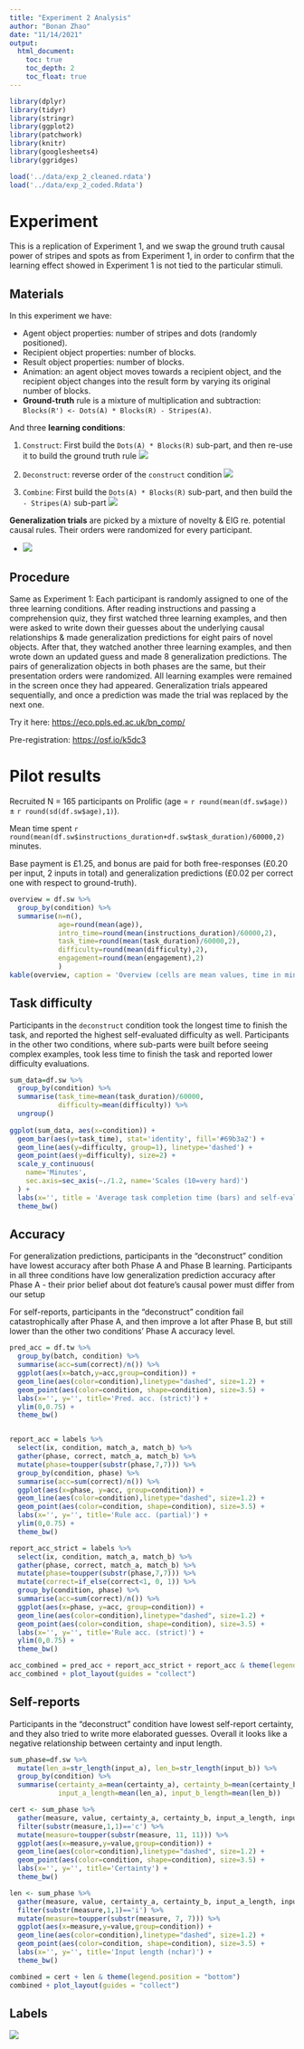 ```yaml
---
title: "Experiment 2 Analysis"
author: "Bonan Zhao"
date: "11/14/2021"
output: 
  html_document:
    toc: true
    toc_depth: 2
    toc_float: true
---
```


```r
library(dplyr)
library(tidyr)
library(stringr)
library(ggplot2)
library(patchwork)
library(knitr)
library(googlesheets4)
library(ggridges)
```

```r
load('../data/exp_2_cleaned.rdata')
load('../data/exp_2_coded.Rdata')
```

# Experiment

This is a replication of Experiment 1, and we swap the ground truth causal power of stripes and spots as from Experiment 1, in order to confirm that the learning effect showed in Experiment 1 is not tied to the particular stimuli.

## Materials

In this experiment we have:

- Agent object properties: number of stripes and dots (randomly positioned).
- Recipient object properties: number of blocks.
- Result object properties: number of blocks.
- Animation: an agent object moves towards a recipient object, and the recipient object changes into the result form by varying its original number of blocks.
- **Ground-truth** rule is a mixture of multiplication and subtraction: `Blocks(R') <- Dots(A) * Blocks(R) - Stripes(A)`.

And three **learning conditions**:

1. `Construct`: First build the `Dots(A) * Blocks(R)` sub-part, and then re-use it to build the ground truth rule
  ![](../figs/exp_2/construct.png)
  
2. `Deconstruct`: reverse order of the `construct` condition
  ![](../figs/exp_2/decon.png)
  
3. `Combine`: First build the `Dots(A) * Blocks(R)` sub-part, and then build the `- Stripes(A)` sub-part
  ![](../figs/exp_2/combine.png)
  

**Generalization trials** are picked by a mixture of novelty & EIG re. potential causal rules.
Their orders were randomized for every participant.

* ![](../figs/exp_2/gen_trials.png)

  
## Procedure

Same as Experiment 1: Each participant is randomly assigned to one of the three learning conditions. After reading instructions and passing a comprehension quiz, they first watched three learning examples, and then were asked to write down their guesses about the underlying causal relationships & made generalization predictions for eight pairs of novel objects. 
After that, they watched another three learning examples, and then wrote down an updated guess and made 8 generalization predictions. 
The pairs of generalization objects in both phases are the same, but their presentation orders were randomized.
All learning examples were remained in the screen once they had appeared.
Generalization trials appeared sequentially, and once a prediction was made the trial was replaced by the next one.

Try it here: <https://eco.ppls.ed.ac.uk/bn_comp/>

Pre-registration: <https://osf.io/k5dc3>


# Pilot results


Recruited N = 165 participants on Prolific (age = `r round(mean(df.sw$age))` ± `r round(sd(df.sw$age),1)`). 

Mean time spent `r round(mean(df.sw$instructions_duration+df.sw$task_duration)/60000,2)` minutes.

Base payment is £1.25, 
and bonus are paid for both free-responses (£0.20 per input, 2 inputs in total) and generalization predictions (£0.02 per correct one with respect to ground-truth).


```r
overview = df.sw %>% 
  group_by(condition) %>%
  summarise(n=n(), 
            age=round(mean(age)),
            intro_time=round(mean(instructions_duration)/60000,2),
            task_time=round(mean(task_duration)/60000,2), 
            difficulty=round(mean(difficulty),2),
            engagement=round(mean(engagement),2)
            )
kable(overview, caption = 'Overview (cells are mean values, time in minutes, difficulty & engagement scales are 1-10)')
```



## Task difficulty

Participants in the `deconstruct` condition took the longest time to finish the task, and reported the highest self-evaluated difficulty as well. Participants in the other two conditions, where sub-parts were built before seeing complex examples, took less time to finish the task and reported lower difficulty evaluations.


```r
sum_data=df.sw %>% 
  group_by(condition) %>%
  summarise(task_time=mean(task_duration)/60000, 
            difficulty=mean(difficulty)) %>%
  ungroup()
  
ggplot(sum_data, aes(x=condition)) +
  geom_bar(aes(y=task_time), stat='identity', fill='#69b3a2') +
  geom_line(aes(y=difficulty, group=1), linetype='dashed') +
  geom_point(aes(y=difficulty), size=2) +
  scale_y_continuous(
    name='Minutes',
    sec.axis=sec_axis(~./1.2, name='Scales (10=very hard)')
  ) +
  labs(x='', title = 'Average task completion time (bars) and self-evaluated difficulty (dots)') +
  theme_bw()

```


## Accuracy

For generalization predictions, participants in the "deconstruct" condition have lowest accuracy after both Phase A and Phase B learning. 
Participants in all three conditions have low generalization prediction accuracy after Phase A - their prior belief about dot feature's causal power must differ from our setup

For self-reports, participants in the "deconstruct" condition fail catastrophically after Phase A, and then improve a lot after Phase B, but still lower than the other two conditions' Phase A accuracy level.


```r
pred_acc = df.tw %>%
  group_by(batch, condition) %>%
  summarise(acc=sum(correct)/n()) %>%
  ggplot(aes(x=batch,y=acc,group=condition)) +
  geom_line(aes(color=condition),linetype="dashed", size=1.2) +
  geom_point(aes(color=condition, shape=condition), size=3.5) +
  labs(x='', y='', title='Pred. acc. (strict)') +
  ylim(0,0.75) +
  theme_bw()


report_acc = labels %>%
  select(ix, condition, match_a, match_b) %>%
  gather(phase, correct, match_a, match_b) %>%
  mutate(phase=toupper(substr(phase,7,7))) %>%
  group_by(condition, phase) %>%
  summarise(acc=sum(correct)/n()) %>%
  ggplot(aes(x=phase, y=acc, group=condition)) +
  geom_line(aes(color=condition),linetype="dashed", size=1.2) +
  geom_point(aes(color=condition, shape=condition), size=3.5) +
  labs(x='', y='', title='Rule acc. (partial)') +
  ylim(0,0.75) +
  theme_bw()

report_acc_strict = labels %>%
  select(ix, condition, match_a, match_b) %>%
  gather(phase, correct, match_a, match_b) %>%
  mutate(phase=toupper(substr(phase,7,7))) %>%
  mutate(correct=if_else(correct<1, 0, 1)) %>%
  group_by(condition, phase) %>%
  summarise(acc=sum(correct)/n()) %>%
  ggplot(aes(x=phase, y=acc, group=condition)) +
  geom_line(aes(color=condition),linetype="dashed", size=1.2) +
  geom_point(aes(color=condition, shape=condition), size=3.5) +
  labs(x='', y='', title='Rule acc. (strict)') +
  ylim(0,0.75) +
  theme_bw()

acc_combined = pred_acc + report_acc_strict + report_acc & theme(legend.position = "bottom")
acc_combined + plot_layout(guides = "collect")

```

<!-- After Phase A, participants in the "combine" and "construct" conditions seem to apply the multiplication rule in generalization - but not always. -->

<!-- ```{r mult, echo=FALSE, message=FALSE} -->
<!-- phase_a_acc = df.tw %>% -->
<!--   filter(batch=='A') %>% -->
<!--   mutate(stripe_bias=if_else(stripe==0, 1, stripe)) %>% -->
<!--   mutate(mult_acc=(prediction==stripe*block), biased_acc=(prediction==stripe_bias*block)) %>% -->
<!--   group_by(batch, condition) %>% -->
<!--   summarise(strict=sum(correct)/n(), mult=sum(mult_acc)/n(), biased=sum(biased_acc)/n()) %>% -->
<!--   gather(acc_type, value, strict, mult) %>% # biased -->
<!--   ggplot(aes(x=condition,y=value,fill=acc_type)) + -->
<!--   geom_bar(stat='identity', position='dodge') + -->
<!--   labs(x='', y='', title='Prediction accuracy after Phase A') + -->
<!--   theme_bw() -->
<!-- ``` -->


## Self-reports

Participants in the "deconstruct" condition have lowest self-report certainty, and they also tried to write more elaborated guesses. Overall it looks like a negative relationship between certainty and input length.

```r
sum_phase=df.sw %>%
  mutate(len_a=str_length(input_a), len_b=str_length(input_b)) %>%
  group_by(condition) %>%
  summarise(certainty_a=mean(certainty_a), certainty_b=mean(certainty_b),
            input_a_length=mean(len_a), input_b_length=mean(len_b))

cert <- sum_phase %>%
  gather(measure, value, certainty_a, certainty_b, input_a_length, input_b_length) %>%
  filter(substr(measure,1,1)=='c') %>%
  mutate(measure=toupper(substr(measure, 11, 11))) %>%
  ggplot(aes(x=measure,y=value,group=condition)) +
  geom_line(aes(color=condition),linetype="dashed", size=1.2) +
  geom_point(aes(color=condition, shape=condition), size=3.5) +
  labs(x='', y='', title='Certainty') +
  theme_bw()

len <- sum_phase %>%
  gather(measure, value, certainty_a, certainty_b, input_a_length, input_b_length) %>%
  filter(substr(measure,1,1)=='i') %>%
  mutate(measure=toupper(substr(measure, 7, 7))) %>%
  ggplot(aes(x=measure,y=value,group=condition)) +
  geom_line(aes(color=condition),linetype="dashed", size=1.2) +
  geom_point(aes(color=condition, shape=condition), size=3.5) +
  labs(x='', y='', title='Input length (nchar)') +
  theme_bw()

combined = cert + len & theme(legend.position = "bottom")
combined + plot_layout(guides = "collect")

```  
  

## Labels

![](../figs/exp_2/label_changes.png)


<!-- # Model preds -->


<!-- ```{r preds, echo=FALSE, message=FALSE, warning=FALSE, fig.width=8, fig.height=6} -->

<!-- answers = df.tw %>% -->
<!--   group_by(trial) %>% -->
<!--   summarise(stripe=max(stripe), dot=max(dot), block=max(block)) %>% -->
<!--   mutate(gtruth=stripe*block-dot) %>% -->
<!--   mutate(prediction=if_else(gtruth<0, 0, gtruth)) %>% -->
<!--   mutate(trial=as.factor(as.character(trial))) -->

<!-- answers$batch='A' -->
<!-- aa = answers -->
<!-- bb = aa -->
<!-- bb$batch = 'B' -->
<!-- answers = rbind(aa, bb) -->



<!-- model.preds = data.frame(condition=character(0), phase=character(0), trial=numeric(0), prediction=numeric(0), value=numeric(0)) -->
<!-- for (cond in c('construct', 'combine', 'decon')) { -->
<!--   for (ph in c('a', 'b')) { -->
<!--     preds = read.csv(paste0('../data/model_preds/exp_1/', cond, '_preds_', ph, '.csv')) -->
<!--     preds_fmt = preds %>% -->
<!--       select(terms, starts_with('prob')) %>% -->
<!--       gather(trial, value, starts_with('prob')) %>% -->
<!--       mutate( -->
<!--         condition=cond, -->
<!--         terms=terms, -->
<!--         trial=as.numeric(substr(trial, 6, nchar(trial))), -->
<!--         batch=toupper(ph)) %>% -->
<!--       select(condition, batch, trial, prediction=terms, value) -->
<!--     model.preds = rbind(model.preds, preds_fmt) -->
<!--   } -->
<!-- } -->
<!-- model.preds = model.preds %>% mutate(trial=as.factor(as.character(trial)))  -->



<!-- df.tw %>% -->
<!--   mutate(trial=as.factor(as.character(trial))) %>% -->
<!--   ggplot( aes(y=trial, x=prediction, fill=trial)) + -->
<!--   geom_density_ridges(alpha=0.6, stat="binline", bins=20, scale=0.95) + -->
<!--   geom_point(data=answers) + -->
<!--   geom_density_ridges(data=model.preds, aes(height=value), stat="identity", alpha=0.4, scale=0.95) + -->
<!--   scale_x_discrete(limits=c(0,seq(max(df.tw$prediction)))) + -->
<!--   scale_y_discrete(limits=rev) + -->
<!--   facet_grid(batch~condition) + -->
<!--   theme_bw() + -->
<!--   theme(legend.position = 'none') -->

<!-- ``` -->















  